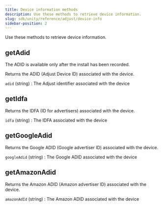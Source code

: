 ```yaml
---
title: Device information methods
description: Use these methods to retrieve device information.
slug: sdk/unity/reference/adjust/device-info
sidebar-position: 2
---
```


Use these methods to retrieve device information.

<Function>

## getAdid

<Callout type="note">

The ADID is available only after the install has been recorded.

</Callout>

Returns the <Abbr>ADID (Adjust Device ID)</Abbr> associated with the device.

<slot slot="signature">


<GetAdidSig />

</slot>

<slot slot="snippet">


<GetAdid />

</slot>

<slot slot="returns">

`adid` (string)
: The Adjust identifier associated with the device

</slot>

</Function>

<Function>

## getIdfa

Returns the <Abbr>IDFA (ID for advertisers)</Abbr> associated with the device.

<slot slot="signature">


<GetIdfaSig />

</slot>

<slot slot="snippet">


<GetIdfa />

</slot>

<slot slot="returns">

`idfa` (string)
: The IDFA associated with the device

</slot>

</Function>

<Function>

## getGoogleAdid

Returns the <Abbr>Google ADID (Google advertiser ID)</Abbr> associated with the device.

<slot slot="signature">


<GetGoogleAdidSig />

</slot>

<slot slot="snippet">


<GetGoogleAdid />

</slot>

<slot slot="returns">

`googleAdid` (string)
: The Google ADID associated with the device

</slot>

</Function>

<Function>

## getAmazonAdid

Returns the <Abbr>Amazon ADID (Amazon advertiser ID)</Abbr> associated with the device.

<slot slot="signature">


<GetAmazonAdidSig />

</slot>

<slot slot="snippet">


<GetAmazonAdid />

</slot>

<slot slot="returns">

`amazonAdId` (string)
: The Amazon ADID associated with the device

</slot>

</Function>
